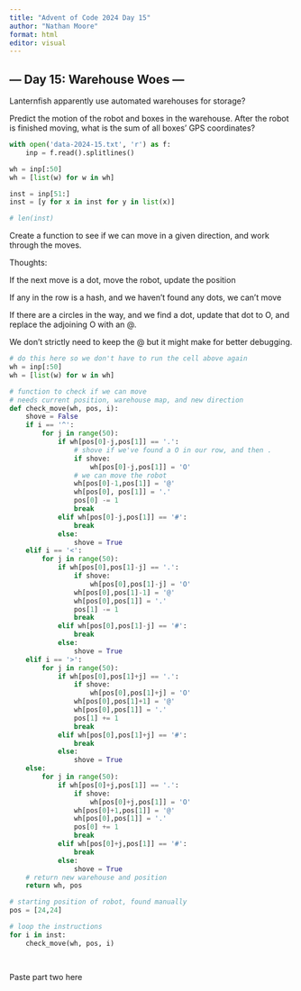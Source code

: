 ```yaml
---
title: "Advent of Code 2024 Day 15"
author: "Nathan Moore"
format: html
editor: visual
---
```


## --- Day 15: Warehouse Woes ---

Lanternfish apparently use automated warehouses for storage?

Predict the motion of the robot and boxes in the warehouse. After the robot is finished moving, what is the sum of all boxes' GPS coordinates?

```python

with open('data-2024-15.txt', 'r') as f:
    inp = f.read().splitlines()

wh = inp[:50]
wh = [list(w) for w in wh]

inst = inp[51:]
inst = [y for x in inst for y in list(x)]

# len(inst)
```

Create a function to see if we can move in a given direction, and work through the moves.

Thoughts:

If the next move is a dot, move the robot, update the position

If any in the row is a hash, and we haven't found any dots, we can't move

If there are a circles in the way, and we find a dot, update that dot to O, and replace the adjoining O with an \@.

We don't strictly need to keep the \@ but it might make for better debugging.

```python

# do this here so we don't have to run the cell above again
wh = inp[:50]
wh = [list(w) for w in wh]

# function to check if we can move
# needs current position, warehouse map, and new direction
def check_move(wh, pos, i): 
    shove = False
    if i == '^': 
        for j in range(50): 
            if wh[pos[0]-j,pos[1]] == '.':
                # shove if we've found a O in our row, and then .
                if shove: 
                    wh[pos[0]-j,pos[1]] = 'O'
                # we can move the robot
                wh[pos[0]-1,pos[1]] = '@'
                wh[pos[0], pos[1]] = '.'
                pos[0] -= 1
                break
            elif wh[pos[0]-j,pos[1]] == '#':
                break
            else: 
                shove = True
    elif i == '<': 
        for j in range(50): 
            if wh[pos[0],pos[1]-j] == '.':
                if shove: 
                    wh[pos[0],pos[1]-j] = 'O'
                wh[pos[0],pos[1]-1] = '@'
                wh[pos[0],pos[1]] = '.'
                pos[1] -= 1
                break
            elif wh[pos[0],pos[1]-j] == '#':
                break
            else: 
                shove = True
    elif i == '>': 
        for j in range(50): 
            if wh[pos[0],pos[1]+j] == '.':
                if shove: 
                    wh[pos[0],pos[1]+j] = 'O'
                wh[pos[0],pos[1]+1] = '@'
                wh[pos[0],pos[1]] = '.'
                pos[1] += 1
                break
            elif wh[pos[0],pos[1]+j] == '#':
                break
            else: 
                shove = True
    else: 
        for j in range(50): 
            if wh[pos[0]+j,pos[1]] == '.':
                if shove: 
                    wh[pos[0]+j,pos[1]] = 'O'
                wh[pos[0]+1,pos[1]] = '@'
                wh[pos[0],pos[1]] = '.'
                pos[0] += 1
                break
            elif wh[pos[0]+j,pos[1]] == '#':
                break
            else: 
                shove = True
    # return new warehouse and position
    return wh, pos

# starting position of robot, found manually
pos = [24,24]

# loop the instructions
for i in inst: 
    check_move(wh, pos, i)
    
    
```

Paste part two here
